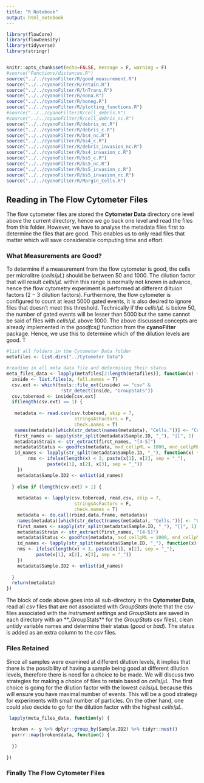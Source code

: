 ```yaml
---
title: "R Notebook"
output: html_notebook
---
```


```r
library(flowCore)
library(flowDensity)
library(tidyverse)
library(stringr)


knitr::opts_chunk$set(echo=FALSE, message = F, warning = F)
#source("Functions/distances.R")
source("../../cyanoFilter/R/good_measurement.R")
source("../../cyanoFilter/R/retain.R")
source("../../cyanoFilter/R/lnTrans.R")
source("../../cyanoFilter/R/nona.R")
source("../../cyanoFilter/R/noneg.R")
source("../../cyanoFilter/R/plotting_functions.R")
#source("../../cyanoFilter/R/cell_debris.R")
#source("../../cyanoFilter/R/cell_debris_nc.R")
source("../../cyanoFilter/R/debris_nc.R")
source("../../cyanoFilter/R/debris_c.R")
source("../../cyanoFilter/R/bs4_nc.R")
source("../../cyanoFilter/R/bs4_c.R")
source("../../cyanoFilter/R/debris_invasion_nc.R")
source("../../cyanoFilter/R/bs4_invasion_c.R")
source("../../cyanoFilter/R/bs5_c.R")
source("../../cyanoFilter/R/bs5_nc.R")
source("../../cyanoFilter/R/bs5_invasion_c.R")
source("../../cyanoFilter/R/bs5_invasion_nc.R")
source("../../cyanoFilter/R/Margin_Cells.R")
```


## Reading in The Flow Cytometer Files

The flow cytometer files are stored the **Cytometer Data** directory one level above the current directory, hence we go back one level and read the files from this folder. However, we have to analyse the metadata files first to determine the files that are good. This enables us to only read files that matter which will save considerable computing time and effort. 

### What Measurements are Good?

To determine if a measurement from the flow cytometer is good, the cells per microlitre $(cells/\mu L)$ should be between $50$ and $1000$. The dilution factor that will result $cells/\mu L$ within this range is normally not known in advance, hence the flow cytometry experiment is performed at different diltuion factors ($2 - 3$ dilution factors). Furthermore, the flow cytometer is configured to count at least $5000$ gated events, it is also desired to ignore files that doesn't meet this threshold. Technically if the $cells/\mu L$ is below $50$, the number of gated events will be lesser than $5000$ but the same cannot be said of files with $cells/\mu L$ above $1000$.
The above discussed concepts are already implemented in the *goodfcs()* function from the **cyanoFilter** package. Hence, we use this to determine which of the dilution levels are good. T

```r
#list all folders in the Cytometer Data folder
metafiles <- list.dirs("../Cytometer Data")

#reading in all meta data file and determining their status
meta_files_data <- lapply(metafiles[2:length(metafiles)], function(x) {
  inside <- list.files(x, full.names = T)
  csv.ext <- which(tools::file_ext(inside) == "csv" & 
                    !str_detect(inside, "GroupStats"))
  csv.toberead <- inside[csv.ext]
  if(length(csv.ext) == 1) {
    
   metadata <- read.csv(csv.toberead, skip = 7,
                         stringsAsFactors = F, 
                         check.names = T)
   names(metadata)[which(str_detect(names(metadata), "Cells."))] <- "CellspML"
   first_names <- sapply(str_split(metadata$Sample.ID, "_"), "[[", 1)
   metadata$Strain <- str_extract(first_names, "[4-5]")
   metadata$Status <- goodfcs(metadata, mxd_cellpML = 1000, mnd_cellpML = 50)
   id_names <- lapply(str_split(metadata$Sample.ID, "_"), function(x) {
        nms <- ifelse(length(x) < 3, paste(x[1], x[2], sep = "_"), 
               paste(x[1], x[2], x[3], sep = "_"))
    })
    metadata$Sample.ID2 <- unlist(id_names)
    
  } else if (length(csv.ext) > 1) {
    
    metadatas <- lapply(csv.toberead, read.csv, skip = 7,
                         stringsAsFactors = F, 
                         check.names = T)
    metadata <- do.call(rbind.data.frame, metadatas)
    names(metadata)[which(str_detect(names(metadata), "Cells."))] <- "CellspML"
    first_names <- sapply(str_split(metadata$Sample.ID, "_"), "[[", 1)
    metadata$Strain <- str_extract(first_names, "[4-5]")
    metadata$Status <- goodfcs(metadata, mxd_cellpML = 1000, mnd_cellpML = 50)
    id_names <- lapply(str_split(metadata$Sample.ID, "_"), function(x) {
    nms <- ifelse(length(x) < 3, paste(x[1], x[2], sep = "_"), 
           paste(x[1], x[2], x[3], sep = "_"))
    })
    metadata$Sample.ID2 <- unlist(id_names)
    
  }
  return(metadata)
})
```

The block of code above goes into all sub-directory in the **Cytometer Data**, read all *csv* files that are not associated with *GroupStats* (note that the csv files associated with the *instrument settings* and *GroupStats* are saved in each directory with an **_GroupStats** for the *GroupStats* csv files), clean untidy variable names and determine their status (*good* or *bad*). The status is added as an extra column to the *csv* files.

### Files Retained

Since all samples were examined at different dilution levels, it implies that there is the possibility of having a sample being good at different dilution levels, therefore there is need for a choice to be made. We will discuss two strategies for making a choice of files to retain based on $cells/\mu L$. The first choice is going for the dilution factor with the lowest $cells/\mu L$ because this will ensure you have maximal number of events. This will be a good strategy for experiments with small number of particles. On the other hand, one could also decide to go for the dilution factor with the highest $cells/\mu L$.


```r
 lapply(meta_files_data, function(y) {
  
  broken <- y %>% dplyr::group_by(Sample.ID2) %>% tidyr::nest()
  purrr::map(broken$data, function() {
    
  })
  
})

```



### Finally The Flow Cytometer Files

```r

```

